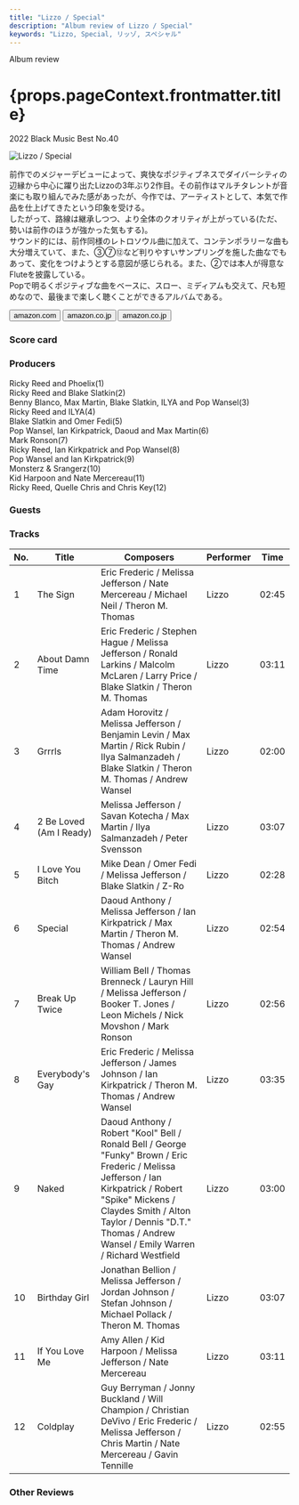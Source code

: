 ```yaml
---
title: "Lizzo / Special"
description: "Album review of Lizzo / Special"
keywords: "Lizzo, Special, リッゾ, スペシャル"
---
```






<p className="largeP">Album review</p>
<h1 className="h1--no--margin">{props.pageContext.frontmatter.title}</h1>
<p className="largeP">
  <Link to="/best50/2022/">2022 Black Music Best No.40</Link>
</p>

<Row  className="image-card-group">
	<Column colMd={3} colLg={4} noGutterMdLeft="">
       <ImageCard>

![Lizzo / Special](../../images/cd/lizzo2L.jpg)

</ImageCard>
	</Column>
	<Column colMd={4} colLg={8} noGutterMdLeft="">
	<p>
		前作でのメジャーデビューによって、爽快なポジティブネスでダイバーシティの辺縁から中心に躍り出たLizzoの3年ぶり2作目。その前作はマルチタレントが音楽にも取り組んでみた感があったが、今作では、アーティストとして、本気で作品を仕上げてきたという印象を受ける。
		<br/>したがって、路線は継承しつつ、より全体のクオリティが上がっている(ただ、勢いは前作のほうが強かった気もする)。
		<br/>サウンド的には、前作同様のレトロソウル曲に加えて、コンテンポラリーな曲も大分増えていて、また、③⑦⑫など判りやすいサンプリングを施した曲なでもあって、変化をつけようとする意図が感じられる。また、②では本人が得意なFluteを披露している。
		<br/>Popで明るくポジティブな曲をベースに、スロー、ミディアムも交えて、尺も短めなので、最後まで楽しく聴くことができるアルバムである。
	</p>
	<div>
	  <Button className="button-right-mergin"  href="https://amzn.to/3jq7mze" renderIcon={ArrowUpRight} size='sm' kind='primary'>
      amazon.com
    </Button>
    <Button className="button-right-mergin"  href="https://amzn.to/3jq7mze" renderIcon={ArrowUpRight} size='sm' kind='secondary'>
      amazon.co.jp
    </Button>
		<Button className="button-right-mergin"  href="https://apple.co/3GhD0bh" renderIcon={ArrowUpRight} size='sm' kind='secondary'>
      amazon.co.jp
    </Button>
		<AdvJS2/>
	</div>
	</Column>
</Row>
<Row >
	<Column colMd={4} colLg={4} noGutterMdLeft="">
<div>
  <h3>Score card</h3>
	<SliderJS1 value="4" />
  <SliderJS2 value="3" />
	<SliderJS3 value="1" />
  <SliderJS4 value="9" />
</div>
</Column>
<Column colMd={8} colLg={8} noGutterMdLeft="">
<div>
<h3>Producers</h3>
<p>
	Ricky Reed and Phoelix(1)
	<br/>Ricky Reed and Blake Slatkin(2)
	<br/>Benny Blanco, Max Martin, Blake Slatkin, ILYA and Pop Wansel(3)
	<br/>Ricky Reed and ILYA(4)
	<br/>Blake Slatkin and Omer Fedi(5)
	<br/>Pop Wansel, Ian Kirkpatrick, Daoud and Max Martin(6)
	<br/>Mark Ronson(7)
	<br/>Ricky Reed, Ian Kirkpatrick and Pop Wansel(8)
	<br/>Pop Wansel and Ian Kirkpatrick(9)
	<br/>Monsterz & Srangerz(10)
	<br/>Kid Harpoon and Nate Mercereau(11)
	<br/>Ricky Reed, Quelle Chris and Chris Key(12)
</p>
<h3>Guests</h3>
<p>
</p>
</div>
</Column>
</Row>

<h3>Tracks</h3>

| No. | Title                   | Composers                                                                                                                                                                                                                                                       | Performer | Time  |
| --- | ----------------------- | --------------------------------------------------------------------------------------------------------------------------------------------------------------------------------------------------------------------------------------------------------------- | --------- | ----- |
| 1   | The Sign                | Eric Frederic / Melissa Jefferson / Nate Mercereau / Michael Neil / Theron M. Thomas                                                                                                                                                                            | Lizzo     | 02:45 |
| 2   | About Damn Time         | Eric Frederic / Stephen Hague / Melissa Jefferson / Ronald Larkins / Malcolm McLaren / Larry Price / Blake Slatkin / Theron M. Thomas                                                                                                                           | Lizzo     | 03:11 |
| 3   | Grrrls                  | Adam Horovitz / Melissa Jefferson / Benjamin Levin / Max Martin / Rick Rubin / Ilya Salmanzadeh / Blake Slatkin / Theron M. Thomas / Andrew Wansel                                                                                                              | Lizzo     | 02:00 |
| 4   | 2 Be Loved (Am I Ready) | Melissa Jefferson / Savan Kotecha / Max Martin / Ilya Salmanzadeh / Peter Svensson                                                                                                                                                                              | Lizzo     | 03:07 |
| 5   | I Love You Bitch        | Mike Dean / Omer Fedi / Melissa Jefferson / Blake Slatkin / Z-Ro                                                                                                                                                                                                | Lizzo     | 02:28 |
| 6   | Special                 | Daoud Anthony / Melissa Jefferson / Ian Kirkpatrick / Max Martin / Theron M. Thomas / Andrew Wansel                                                                                                                                                             | Lizzo     | 02:54 |
| 7   | Break Up Twice          | William Bell / Thomas Brenneck / Lauryn Hill / Melissa Jefferson / Booker T. Jones / Leon Michels / Nick Movshon / Mark Ronson                                                                                                                                  | Lizzo     | 02:56 |
| 8   | Everybody's Gay         | Eric Frederic / Melissa Jefferson / James Johnson / Ian Kirkpatrick / Theron M. Thomas / Andrew Wansel                                                                                                                                                          | Lizzo     | 03:35 |
| 9   | Naked                   | Daoud Anthony / Robert "Kool" Bell / Ronald Bell / George "Funky" Brown / Eric Frederic / Melissa Jefferson / Ian Kirkpatrick / Robert "Spike" Mickens / Claydes Smith / Alton Taylor / Dennis "D.T." Thomas / Andrew Wansel / Emily Warren / Richard Westfield | Lizzo     | 03:00 |
| 10  | Birthday Girl           | Jonathan Bellion / Melissa Jefferson / Jordan Johnson / Stefan Johnson / Michael Pollack / Theron M. Thomas                                                                                                                                                     | Lizzo     | 03:07 |
| 11  | If You Love Me          | Amy Allen / Kid Harpoon / Melissa Jefferson / Nate Mercereau                                                                                                                                                                                                    | Lizzo     | 03:11 |
| 12  | Coldplay                | Guy Berryman / Jonny Buckland / Will Champion / Christian DeVivo / Eric Frederic / Melissa Jefferson / Chris Martin / Nate Mercereau / Gavin Tennille                                                                                                           | Lizzo     | 02:55 |

<h3>Other Reviews</h3>

<Row>
  <Column colMd={3} colLg={3} noGutterMdLeft>
    <Review1 />
  </Column>
</Row>

<AdvJS3/>